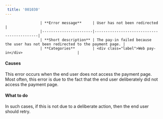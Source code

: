```yaml
---  
 title: '001030'  
---  
```



                    | **Error message**     | User has not been redirected                   |
                    |-----------------------|--------------------------------------------|
                    | **Short description** | The pay-in failed because the user has not been redirected to the payment page. |
                    | **Categories**        | <div class="label">Web pay-in</div>                         |
                  

#### Causes  

This error occurs when the end user does not access the payment page. Most often, this error is due to the fact that the end user deliberately did not access the payment page.  

#### What to do  

In such cases, if this is not due to a deliberate action, then the end user should retry.